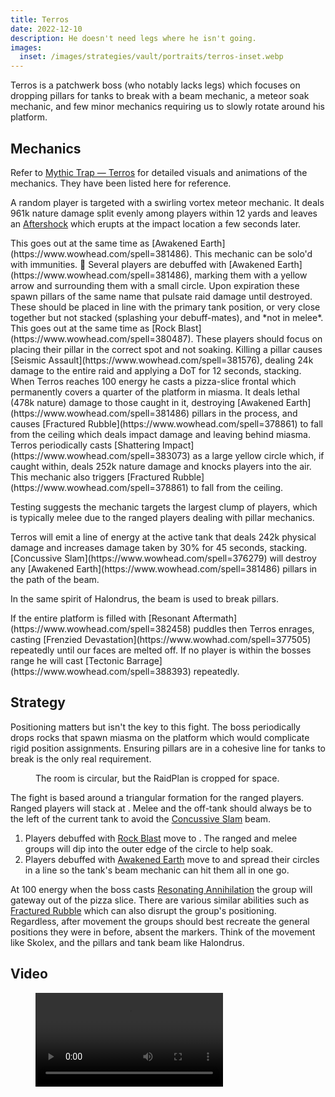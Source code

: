 ```yaml
---
title: Terros
date: 2022-12-10
description: He doesn't need legs where he isn't going.
images:
  inset: /images/strategies/vault/portraits/terros-inset.webp
---
```


Terros is a patchwerk boss (who notably lacks legs) which focuses on dropping pillars for tanks to break with a beam mechanic, a meteor soak mechanic, and few minor mechanics requiring us to slowly rotate around his platform.

## Mechanics

Refer to [Mythic Trap — Terros](https://www.mythictrap.com/en/vault/terros/heroic) for detailed visuals and animations of the mechanics. They have been listed here for reference.

<Mechanic id={380487} name="Rock Blast" caption="Split-meteor mechanic">

A random player is targeted with a swirling vortex meteor mechanic. It deals 961k nature damage
split evenly among players within 12 yards and leaves an [Aftershock](https://www.wowhead.com/spell=386400) which erupts at the impact location a few seconds later.

<Alert type="warning">
  This goes out at the same time as [Awakened Earth](https://www.wowhead.com/spell=381486).
</Alert>
<Alert>This mechanic can be solo'd with immunities. 🐢</Alert>

</Mechanic>

<Mechanic id={381486} name="Awakened Earth" caption="Pillars">
  Several players are debuffed with [Awakened Earth](https://www.wowhead.com/spell=381486), marking them with a yellow arrow and surrounding them with a small circle. Upon expiration these spawn pillars of the same name that pulsate raid damage until destroyed. These should be placed in line with the primary tank position, or very close together but not stacked (splashing your debuff-mates), and *not in melee*.

  <Alert type="warning">
  This goes out at the same time as [Rock Blast](https://www.wowhead.com/spell=380487). These players should focus on placing their pillar in the correct spot and not soaking.
</Alert>
</Mechanic>

<Mechanic id={381576} name="Seismic Assault" caption="Pillar-dying DoT">
  Killing a pillar causes [Seismic Assault](https://www.wowhead.com/spell=381576), dealing 24k
  damage to the entire raid and applying a DoT for 12 seconds, stacking.
</Mechanic>

<Mechanic id={377166} name="Resonating Annihilation" caption="Pizza-slice Frontal">
  When Terros reaches 100 energy he casts a pizza-slice frontal which permanently covers a quarter
  of the platform in miasma. It deals lethal (478k nature) damage to those caught in it, destroying
  [Awakened Earth](https://www.wowhead.com/spell=381486) pillars in the process, and causes
  [Fractured Rubble](https://www.wowhead.com/spell=378861) to fall from the ceiling which deals
  impact damage and leaving behind miasma.
</Mechanic>

<Mechanic id={383073} name="Shattering Impact" caption="Swirly on Largest Player Clump">
  Terros periodically casts [Shattering Impact](https://www.wowhead.com/spell=383073) as a large yellow circle which, if caught within, deals 252k nature damage and knocks players into the air. This mechanic also triggers [Fractured Rubble](https://www.wowhead.com/spell=378861) to fall from the ceiling.

Testing suggests the mechanic targets the largest clump of players, which is typically melee due to the ranged players dealing with pillar mechanics.

</Mechanic>

<Mechanic id={376279} name="Concussive Slam" caption="Tank Laser Beam">
  Terros will emit a line of energy at the active tank that deals 242k physical damage and increases damage taken by 30% for 45 seconds, stacking. [Concussive Slam](https://www.wowhead.com/spell=376279) will destroy any [Awakened Earth](https://www.wowhead.com/spell=381486) pillars in the path of the beam.

In the same spirit of Halondrus, the beam is used to break pillars.

</Mechanic>

<Mechanic id={377505} name="Frenzied Devastation" caption="Soft Enrage">
  If the entire platform is filled with [Resonant Aftermath](https://www.wowhead.com/spell=382458)
  puddles then Terros enrages, casting [Frenzied Devastation](https://www.wowhad.com/spell=377505)
  repeatedly until our faces are melted off.
</Mechanic>

<Mechanic id={388393} name="Tectonic Barrage" caption="Lonely Boss Screeching">
  If no player is within the bosses range he will cast [Tectonic
  Barrage](https://www.wowhead.com/spell=388393) repeatedly.
</Mechanic>

## Strategy

Positioning matters but isn't the key to this fight. The boss periodically drops rocks that spawn miasma on the platform which would complicate rigid position assignments. Ensuring pillars are in a cohesive line for tanks to break is the only real requirement.

<figure>
  <ProseImage src="/images/strategies/vault/terros-rp-1.jpg" width="1394" height="500" alt="" />
  <figcaption>The room is circular, but the RaidPlan is cropped for space.</figcaption>
</figure>

The fight is based around a triangular formation for the ranged players. Ranged players will stack at <Marker type="diamond" />. Melee and the off-tank should always be to the left of the current tank to avoid the [Concussive Slam](https://www.wowhead.com/spell=376279) beam.

1. Players debuffed with [Rock Blast](https://www.wowhead.com/spell=380487) move to <Marker type="star" />. The ranged and melee groups will dip into the outer edge of the circle to help soak.
2. Players debuffed with [Awakened Earth](https://www.wowhead.com/spell=381486) move to <Marker type="skull" /> and spread their circles in a line so the tank's beam mechanic can hit them all in one go.

At 100 energy when the boss casts [Resonating Annihilation](https://www.wowhead.com/spell=377166) the group will gateway out of the pizza slice. There are various similar abilities such as [Fractured Rubble](https://www.wowhead.com/spell=378861) which can also disrupt the group's positioning. Regardless, after movement the groups should best recreate the general positions they were in before, absent the markers. Think of the movement like Skolex, and the pillars and tank beam like Halondrus.

## Video

<figure>
  <Video src="https://www.youtube.com/watch?v=3koEFj75lkQ" />
  <figcaption>
    The video does not show the players placing or breaking pillars in a consistent pattern. The
    specifics of movement and positioning are not important, just get a feel for what the mechanics
    look like.
  </figcaption>
</figure>
